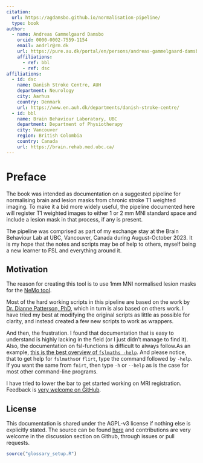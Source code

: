 ```yaml
---
citation:
  url: https://agdamsbo.github.io/normalisation-pipeline/
  type: book
author:
  - name: Andreas Gammelgaard Damsbo
    orcid: 0000-0002-7559-1154
    email: andrlr@rm.dk
    url: https://pure.au.dk/portal/en/persons/andreas-gammelgaard-damsbo(e3c4afce-3eba-4456-8b8b-2fd90775c87a).html
    affiliations:
      - ref: bbl
      - ref: dsc
affiliations:
  - id: dsc
    name: Danish Stroke Centre, AUH
    department: Neurology
    city: Aarhus
    country: Denmark
    url: https://www.en.auh.dk/departments/danish-stroke-centre/
  - id: bbl
    name: Brain Behaviour Laboratory, UBC
    department: Department of Physiotherapy
    city: Vancouver
    region: British Colombia
    country: Canada
    url: https://brain.rehab.med.ubc.ca/
---
```


# Preface {.unnumbered}

The book was intended as documentation on a suggested pipeline for normalising brain and lesion masks from chronic stroke T1 weighted imaging. To make it a bid more widely useful, the pipeline documented here will register T1 weighted images to either 1 or 2 mm MNI standard space and include a lesion mask in that process, if any is present.

The pipeline was comprised as part of my exchange stay at the Brain Behaviour Lab at UBC, Vancouver, Canada during August-October 2023. It is my hope that the notes and scripts may be of help to others, myself being a new learner to FSL and everything around it.

## Motivation

The reason for creating this tool is to use 1mm MNI normalised lesion masks for the [NeMo tool](https://kuceyeski-wcm-web.s3.us-east-1.amazonaws.com/upload.html).

Most of the hard working scripts in this pipeline are based on the work by [Dr. Dianne Patterson, PhD](https://neuroimaging-core-docs.readthedocs.io/en/latest/index.html), which in turn is also based on others work. I have tried my best at modifying the original scripts as little as possible for clarity, and instead created a few new scripts to work as wrappers.

And then, the frustration. I found that documentation that is easy to understand is highly lacking in the field (or I just didn't manage to find it). Also, the documentation on fsl-functions is difficult to always follow.As an example, [this is the best overview of `fslmaths -help`](https://mandymejia.com/fsl-maths-commands/). And please notice, that to get help for `fslmaths`or `flirt`, type the command followed by `-help`. If you want the same from `fnirt`, then type `-h` or `--help` as is the case for most other command-line programs.

I have tried to lower the bar to get started working on MRI registration. Feedback is [very welcome on GitHub](https://github.com/agdamsbo/normalisation-pipeline/discussions).

## License

This documentation is shared under the AGPL-v3 license if nothing else is explicitly stated. The source can be found [here](https://github.com/agdamsbo/normalisation-pipeline/) and contributions are very welcome in the discussion section on Github, through issues or pull requests.

```r
source("glossary_setup.R")
```
